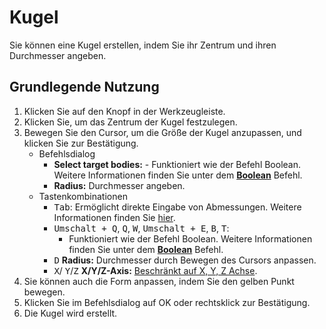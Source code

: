 
# Kugel

<Reference shortcut='' command='Sphere' button='Werkzeugleiste' buttonIcon='button-sphere'/>

Sie können eine Kugel erstellen, indem Sie ihr Zentrum und ihren Durchmesser angeben.

## Grundlegende Nutzung

1. Klicken Sie auf den <ButtonIcon type="button-sphere" /> Knopf in der Werkzeugleiste.
2. Klicken Sie, um das Zentrum der Kugel festzulegen.
3. Bewegen Sie den Cursor, um die Größe der Kugel anzupassen, und klicken Sie zur Bestätigung.
   - <Kst>Befehlsdialog</Kst>
      - **Select target bodies:**
            - Funktioniert wie der Befehl Boolean. Weitere Informationen finden Sie unter dem [**Boolean**](/solid/boolean) Befehl.
      - **Radius:** Durchmesser angeben.
   - <Kst>Tastenkombinationen</Kst>
      - <kbd>Tab</kbd>: Ermöglicht direkte Eingabe von Abmessungen. Weitere Informationen finden Sie [hier](/tool/sketching-essentials#specify-dimensions-numerically).
      - <kbd>Umschalt + Q</kbd>, <kbd>Q</kbd>, <kbd>W</kbd>, <kbd>Umschalt + E</kbd>, <kbd>B</kbd>, <kbd>T</kbd>:
         - Funktioniert wie der Befehl Boolean. Weitere Informationen finden Sie unter dem [**Boolean**](/solid/boolean) Befehl.
      - <kbd>D</kbd> **Radius:** Durchmesser durch Bewegen des Cursors anpassen.
      - <kbd>X</kbd>/ <kbd>Y</kbd>/<kbd>Z</kbd> **X/Y/Z-Axis:** [Beschränkt auf X, Y, Z Achse](/tool/sketching-essentials#constrain-to-an-axis).
4. Sie können auch die Form anpassen, indem Sie den gelben Punkt bewegen.
5. Klicken Sie im Befehlsdialog auf OK oder rechtsklick zur Bestätigung.
6. Die Kugel wird erstellt.


<VideoPlayer fileName="sphere"/>
